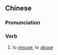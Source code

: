 {{also|乱用}}
==Chinese==
{{zh-forms|s=乱用}}

===Pronunciation===
{{zh-pron
|m=luànyòng
|c=lyun6 jung6,lyun6-2 jung6
|h=pfs=lon-yung
|cat=v
}}

===Verb===
{{zh-verb}}

# to [[misuse]]; to [[abuse]]
#: {{zh-syn|濫用}}